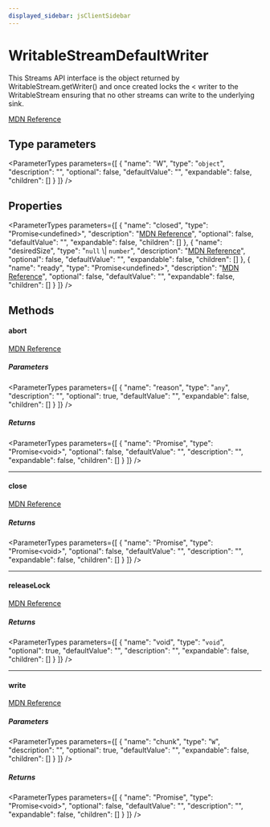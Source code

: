 ```yaml
---
displayed_sidebar: jsClientSidebar
---
```



# WritableStreamDefaultWriter

This Streams API interface is the object returned by WritableStream.getWriter() and once created locks the &#60; writer to the WritableStream ensuring that no other streams can write to the underlying sink.

[MDN Reference](https://developer.mozilla.org/docs/Web/API/WritableStreamDefaultWriter)

## Type parameters

<ParameterTypes parameters={[
  {
    "name": "W",
    "type": "`object`",
    "description": "",
    "optional": false,
    "defaultValue": "",
    "expandable": false,
    "children": []
  }
]} />

## Properties

<ParameterTypes parameters={[
  {
    "name": "closed",
    "type": "Promise&#60;undefined&#62;",
    "description": "[MDN Reference](https://developer.mozilla.org/docs/Web/API/WritableStreamDefaultWriter/closed)",
    "optional": false,
    "defaultValue": "",
    "expandable": false,
    "children": []
  },
  {
    "name": "desiredSize",
    "type": "`null` \\| `number`",
    "description": "[MDN Reference](https://developer.mozilla.org/docs/Web/API/WritableStreamDefaultWriter/desiredSize)",
    "optional": false,
    "defaultValue": "",
    "expandable": false,
    "children": []
  },
  {
    "name": "ready",
    "type": "Promise&#60;undefined&#62;",
    "description": "[MDN Reference](https://developer.mozilla.org/docs/Web/API/WritableStreamDefaultWriter/ready)",
    "optional": false,
    "defaultValue": "",
    "expandable": false,
    "children": []
  }
]} />

## Methods

#### abort

[MDN Reference](https://developer.mozilla.org/docs/Web/API/WritableStreamDefaultWriter/abort)

##### Parameters

<ParameterTypes parameters={[
  {
    "name": "reason",
    "type": "`any`",
    "description": "",
    "optional": true,
    "defaultValue": "",
    "expandable": false,
    "children": []
  }
]} />

##### Returns

<ParameterTypes parameters={[
  {
    "name": "Promise",
    "type": "Promise&#60;void&#62;",
    "optional": false,
    "defaultValue": "",
    "description": "",
    "expandable": false,
    "children": []
  }
]} />

___

#### close

[MDN Reference](https://developer.mozilla.org/docs/Web/API/WritableStreamDefaultWriter/close)

##### Returns

<ParameterTypes parameters={[
  {
    "name": "Promise",
    "type": "Promise&#60;void&#62;",
    "optional": false,
    "defaultValue": "",
    "description": "",
    "expandable": false,
    "children": []
  }
]} />

___

#### releaseLock

[MDN Reference](https://developer.mozilla.org/docs/Web/API/WritableStreamDefaultWriter/releaseLock)

##### Returns

<ParameterTypes parameters={[
  {
    "name": "void",
    "type": "`void`",
    "optional": true,
    "defaultValue": "",
    "description": "",
    "expandable": false,
    "children": []
  }
]} />

___

#### write

[MDN Reference](https://developer.mozilla.org/docs/Web/API/WritableStreamDefaultWriter/write)

##### Parameters

<ParameterTypes parameters={[
  {
    "name": "chunk",
    "type": "`W`",
    "description": "",
    "optional": true,
    "defaultValue": "",
    "expandable": false,
    "children": []
  }
]} />

##### Returns

<ParameterTypes parameters={[
  {
    "name": "Promise",
    "type": "Promise&#60;void&#62;",
    "optional": false,
    "defaultValue": "",
    "description": "",
    "expandable": false,
    "children": []
  }
]} />
